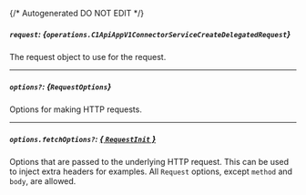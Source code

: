 {/* Autogenerated DO NOT EDIT  */}

##### `request`: *{`operations.C1ApiAppV1ConnectorServiceCreateDelegatedRequest`}*
The request object to use for the request.
<Collapsible openLabel={Labels.showProperties} closeLabel={Labels.hideProperties}>
    <C1ApiAppV1ConnectorServiceCreateDelegatedRequest/>
</Collapsible>

---
##### `options?`: *{`RequestOptions`}*
Options for making HTTP requests.

---
##### `options.fetchOptions?`: [*{ `RequestInit` }*](https://developer.mozilla.org/en-US/docs/Web/API/Request/Request#options)
Options that are passed to the underlying HTTP request. This can be used to inject extra headers for examples. All `Request` options, except `method` and `body`, are allowed.


